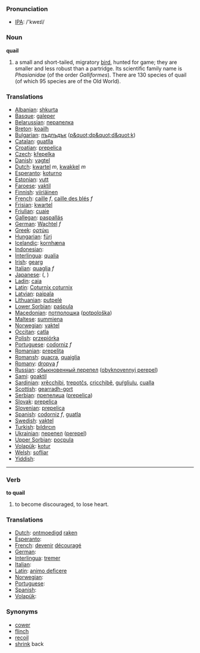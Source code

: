 === Pronunciation ===
*[[w:IPA|IPA]]: /'kweɪl/

=== Noun ===

'''quail'''

# a small and short-tailed, migratory [[bird]], hunted for game; they are smaller and less robust than a partridge. Its scientific family name is ''Phasianidae'' (of the order ''Galliformes''). There are 130 species of quail (of which 95 species are of the Old World).

=== Translations ===
*[[Albanian]]: [[shkurta]]
*[[Basque]]: [[galeper]]
*[[Belarussian]]: [[перапелка]]
*[[Breton]]: [[koailh]]
*[[Bulgarian]]: [[пъдпъдък]] ([[p&quot;dp&quot;d&quot;k]])
*[[Catalan]]: [[guatlla]]
*[[Croatian]]: [[prepelica]]
*[[Czech]]: [[křepelka]]
*[[Danish]]: [[vagtel]]
*[[Dutch]]: [[kwartel]] ''m'', [[kwakkel]] ''m''
*[[Esperanto]]: [[koturno]]
*[[Estonian]]: [[vutt]]
*[[Faroese]]: [[vaktil]]
*[[Finnish]]: [[viiriäinen]]
*[[French]]: [[caille]] ''f'', [[caille des blés]] ''f''
*[[Frisian]]: [[kwartel]]
*[[Friulian]]: [[cuaie]]
*[[Gallegan]]: [[paspallás]]
*[[German]]: [[Wachtel]] ''f''
*[[Greek]]: [[ορτύκι]] '' ''
*[[Hungarian]]: [[fürj]]
*[[Icelandic]]: [[kornhæna]]
*[[Indonesian]]: [[]]
*[[Interlingua]]: [[qualia]]
*[[Irish]]: [[gearg]]
*[[Italian]]: [[quaglia]] ''f''
*[[Japanese]]: [[]] ([[]], )
*[[Ladin]]: [[caia]]
*[[Latin]]: [[Coturnix coturnix]] '' ''
*[[Latvian]]: [[paipala]]
*[[Lithuanian]]: [[putpelė]]
*[[Lower Sorbian]]: [[paśpula]]
*[[Macedonian]]: [[потполошка]] ([[potpološka]])
*[[Maltese]]: [[summiena]]
*[[Norwegian]]: [[vaktel]]
*[[Occitan]]: [[catla]]
*[[Polish]]: [[przepiórka]] '' ''
*[[Portuguese]]: [[codorniz]] ''f''
*[[Romanian]]: [[prepeliţa]]
*[[Romansh]]: [[quacra]], [[quaiglia]]
*[[Romany]]: [[dropya]] ''f''
*[[Russian]]: [[обыкновенный перепел]] ([[obyknovennyj perepel]]) '' ''
*[[Sami]]: [[goaktil]]
*[[Sardinian]]: [[xrěcchibi]], [[trepotčs]], [[cricchibě]], [[guŕgliulu]], [[cualla]]
*[[Scottish]]: [[gearradh-gort]]
*[[Serbian]]: [[препелица]] ([[prepelica]])
*[[Slovak]]: [[prepelica]]
*[[Slovenian]]: [[prepelica]]
*[[Spanish]]: [[codorniz]] ''f'', [[guatla]] '' ''
*[[Swedish]]: [[vaktel]]
*[[Turkish]]: [[bıldırcın]]
*[[Ukrainian]]: [[перепел]] ([[perepel]])
*[[Upper Sorbian]]: [[pocpula]]
*[[Volapük]]: [[kotur]]
*[[Welsh]]: [[sofliar]]
*[[Yiddish]]: [[]]

----

=== Verb  ===

'''to quail'''

# to become discouraged, to lose heart.

=== Translations ===
*[[Dutch]]: [[ontmoedigd]] [[raken]]
*[[Esperanto]]: [[]]
*[[French]]: [[devenir]] [[découragé]]
*[[German]]: [[]]
*[[Interlingua]]: [[tremer]]
*[[Italian]]: [[]]
*[[Latin]]: [[animo deficere]]
*[[Norwegian]]: [[]]
*[[Portuguese]]: [[]]
*[[Spanish]]: [[]]
*[[Volapük]]: [[]]

=== Synonyms ===
*[[cower]]
*[[flinch]]
*[[recoil]]
*[[shrink]] back